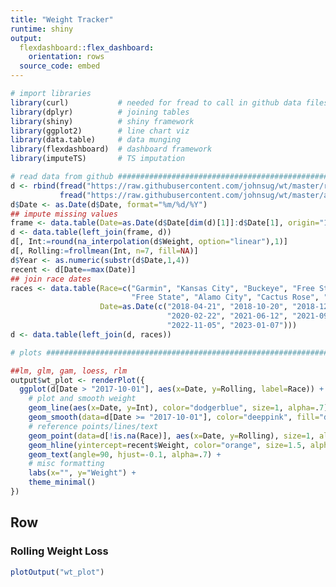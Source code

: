 ```yaml
---
title: "Weight Tracker"
runtime: shiny
output:
  flexdashboard::flex_dashboard:
    orientation: rows
  source_code: embed
---
```

  
```r
# import libraries
library(curl)           # needed for fread to call in github data files
library(dplyr)          # joining tables
library(shiny)          # shiny framework
library(ggplot2)        # line chart viz
library(data.table)     # data munging
library(flexdashboard)  # dashboard framework
library(imputeTS)       # TS imputation

# read data from github ##########################################################################
d <- rbind(fread("https://raw.githubusercontent.com/johnsug/wt/master/recent_wt.csv"), 
           fread("https://raw.githubusercontent.com/johnsug/wt/master/archived_wt.csv"))
d$Date <- as.Date(d$Date, format="%m/%d/%Y")
## impute missing values
frame <- data.table(Date=as.Date(d$Date[dim(d)[1]]:d$Date[1], origin="1970-01-01"))
d <- data.table(left_join(frame, d))
d[, Int:=round(na_interpolation(d$Weight, option="linear"),1)]
d[, Rolling:=frollmean(Int, n=7, fill=NA)]
d$Year <- as.numeric(substr(d$Date,1,4))
recent <- d[Date==max(Date)]
## join race dates
races <- data.table(Race=c("Garmin", "Kansas City", "Buckeye", "Free State", "Oregon", "St. George", "Psycho Wyco", 
                           "Free State", "Alamo City", "Cactus Rose", "Bandera", "Salt Lake", "Austin Rattler", "Bandera"), 
                    Date=as.Date(c("2018-04-21", "2018-10-20", "2018-12-08", "2019-04-27", "2019-07-20", "2019-10-05", 
                                   "2020-02-22", "2021-06-12", "2021-09-11", "2021-10-22", "2022-01-08", "2022-04-23", 
                                   "2022-11-05", "2023-01-07")))
d <- data.table(left_join(d, races))

# plots ##########################################################################################

##lm, glm, gam, loess, rlm
output$wt_plot <- renderPlot({
  ggplot(d[Date > "2017-10-01"], aes(x=Date, y=Rolling, label=Race)) + 
    # plot and smooth weight
    geom_line(aes(x=Date, y=Int), color="dodgerblue", size=1, alpha=.7) + 
    geom_smooth(data=d[Date >= "2017-10-01"], color="deeppink", fill="deeppink", alpha=.3, size=.5, method="loess", span=0.15) + 
    # reference points/lines/text
    geom_point(data=d[!is.na(Race)], aes(x=Date, y=Rolling), size=1, alpha=.5) + 
    geom_hline(yintercept=recent$Weight, color="orange", size=1.5, alpha=.3) + 
    geom_text(angle=90, hjust=-0.1, alpha=.7) + 
    # misc formatting
    labs(x="", y="Weight") + 
    theme_minimal()
})

```

Row {data-height=250}
---------------------------------------
  
### Rolling Weight Loss
```r
plotOutput("wt_plot")
```
